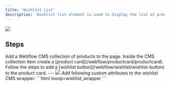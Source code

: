 ```yaml
---
title: 'Wishlist List'
description: 'Wishlist list element is used to display the list of products that are added to the wishlist.'
---
```

<Frame>
<img src="/images/wishlist.png" />
</Frame>

## Steps 
<Steps>
<Step title="Wishlist">
Add a Webflow CMS collection of products to the page. Inside the CMS collection item create a [product card](/webflow/productcard/productcard).
</Step>
<Step title="Add a Wishlist Button">
Follow the steps to add a [wishlist button](/webflow/wishlist/wishlist-button) to the product card.
</Step>
<Step title="Wishlist Wrapper">
---
<Frame>
<img src="/images/wishlist-wrapper.jpg" />
</Frame>
Add following custom attributes to the wishlist CMS wrapper:
```html
looop=wishlist_wrapper
```
</Step>
</Steps>